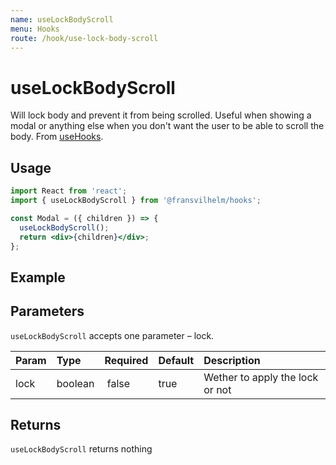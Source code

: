 ```yaml
---
name: useLockBodyScroll
menu: Hooks
route: /hook/use-lock-body-scroll
---
```



# useLockBodyScroll

Will lock body and prevent it from being scrolled. Useful when showing a modal
or anything else when you don't want the user to be able to scroll the body.
From [useHooks](https://usehooks.com/useLockBodyScroll/).

## Usage

```jsx
import React from 'react';
import { useLockBodyScroll } from '@fransvilhelm/hooks';

const Modal = ({ children }) => {
  useLockBodyScroll();
  return <div>{children}</div>;
};
```

## Example

<Playground>
  <UseLockBodyScrollExample />
</Playground>

## Parameters

`useLockBodyScroll` accepts one parameter – lock.

| Param | Type    | Required | Default | Description                     |
| :---- | :------ | :------- | :------ | :------------------------------ |
| lock  | boolean |  false   | true    | Wether to apply the lock or not |

## Returns

`useLockBodyScroll` returns nothing
